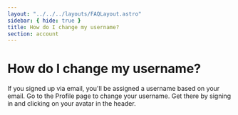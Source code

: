 ```yaml
---
layout: "../../../layouts/FAQLayout.astro"
sidebar: { hide: true }
title: How do I change my username?
section: account
---
```


# How do I change my username?

If you signed up via email, you'll be assigned a username based on your email. Go to the Profile page to change your username. Get there by signing in and clicking on your avatar in the header.
